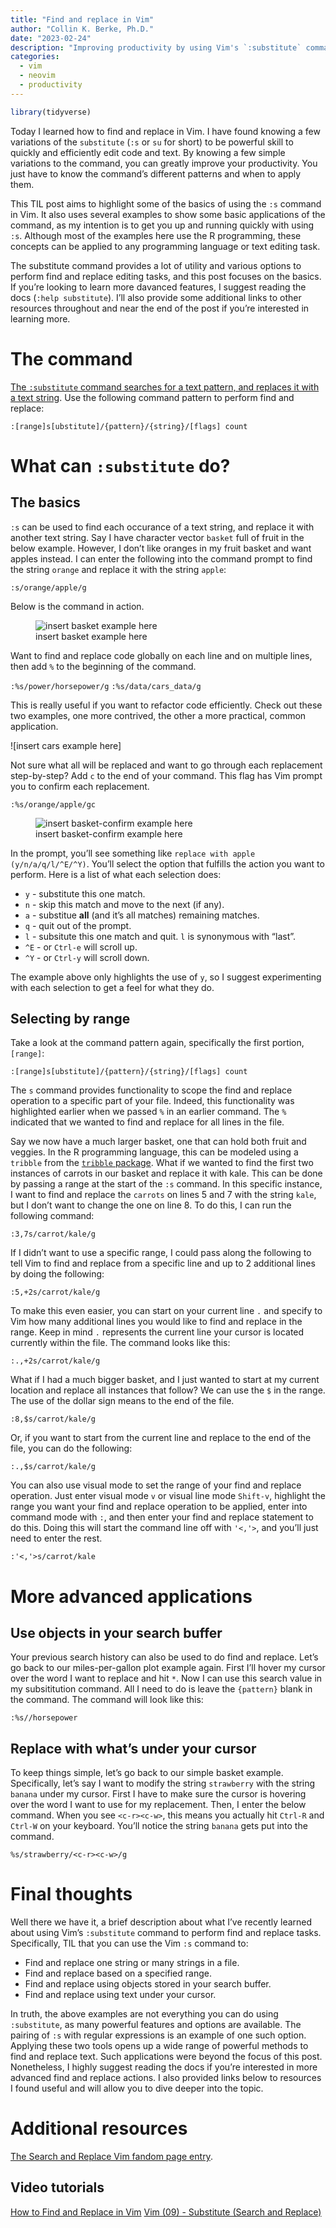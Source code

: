 ```yaml
---
title: "Find and replace in Vim"
author: "Collin K. Berke, Ph.D."
date: "2023-02-24"
description: "Improving productivity by using Vim's `:substitute` command"
categories:
  - vim
  - neovim
  - productivity
---
```


```r
library(tidyverse)
```

Today I learned how to find and replace in Vim. I have found knowing a few variations of the `substitute` (`:s` or `su` for short) to be powerful skill to quickly and efficiently edit code and text. By knowing a few simple variations to the command, you can greatly improve your productivity. You just have to know the command's different patterns and when to apply them.

This TIL post aims to highlight some of the basics of using the `:s` command in Vim. It also uses several examples to show some basic applications of the command, as my intention is to get you up and running quickly with using `:s`. Although most of the examples here use the R programming, these concepts can be applied to any programming language or text editing task. 

The substitute command provides a lot of utility and various options to perform find and replace editing tasks, and this post focuses on the basics. If you're looking to learn more davanced features, I suggest reading the docs (`:help substitute`). I'll also provide some additional links to other resources throughout and near the end of the post if you're interested in learning more.

# The command

[The `:substitute` command searches for a text pattern, and replaces it with a text string](https://vim.fandom.com/wiki/Search_and_replace). Use the following command pattern to perform find and replace:

`:[range]s[ubstitute]/{pattern}/{string}/[flags] count`

# What can `:substitute` do? 

## The basics

`:s` can be used to find each occurance of a text string, and replace it with another text string. Say I have character vector `basket` full of fruit in the below example. However, I don't like oranges in my fruit basket and want apples instead. I can enter the following into the command prompt to find the string `orange` and replace it with the string `apple`:

`:s/orange/apple/g`

Below is the command in action.

![insert basket example here]()

Want to find and replace code globally on each line and on multiple lines, then add `%` to the beginning of the command.

`:%s/power/horsepower/g`
`:%s/data/cars_data/g`

This is really useful if you want to refactor code efficiently. Check out these two examples, one more contrived, the other a more practical, common application.

![insert cars example here]

Not sure what all will be replaced and want to go through each replacement step-by-step? Add `c` to the end of your command. This flag has Vim prompt you to confirm each replacement.

`:%s/orange/apple/gc`

![insert basket-confirm example here]()

In the prompt, you'll see something like `replace with apple (y/n/a/q/l/^E/^Y)`. You'll select the option that fulfills the action you want to perform. Here is a list of what each selection does:

* `y` - substitute this one match.
* `n` - skip this match and move to the next (if any).
* `a` - substitue **all** (and it's all matches) remaining matches.
* `q` - quit out of the prompt.
* `l` - subsitute this one match and quit. `l` is synonymous with "last".
* `^E` - or `Ctrl-e` will scroll up.
* `^Y` - or `Ctrl-y` will scroll down.

The example above only highlights the use of `y`, so I suggest experimenting with each selection to get a feel for what they do. 

## Selecting by range

Take a look at the command pattern again, specifically the first portion, `[range]`:

`:[range]s[ubstitute]/{pattern}/{string}/[flags] count`

The `s` command provides functionality to scope the find and replace operation to a specific part of your file. Indeed, this functionality was highlighted earlier when we passed `%` in an earlier command. The `%` indicated that we wanted to find and replace for all lines in the file.

Say we now have a much larger basket, one that can hold both fruit and veggies. In the R programming language, this can be modeled using a `tribble` from the [`tribble` package](). What if we wanted to find the first two instances of carrots in our basket and replace it with kale. This can be done by passing a range at the start of the `:s` command. In this specific instance, I want to find and replace the `carrots` on lines 5 and 7 with the string `kale`, but I don't want to change the one on line 8. To do this, I can run the following command:

`:3,7s/carrot/kale/g`

If I didn't want to use a specific range, I could pass along the following to tell Vim to find and replace from a specific line and up to 2 additional lines by doing the following:

`:5,+2s/carrot/kale/g`

To make this even easier, you can start on your current line `.` and specify to Vim how many additional lines you would like to find and replace in the range. Keep in mind `.` represents the current line your cursor is located currently within the file. The command looks like this:

`:.,+2s/carrot/kale/g`

What if I had a much bigger basket, and I just wanted to start at my current location and replace all instances that follow? We can use the `$` in the range. The use of the dollar sign means to the end of the file.

`:8,$s/carrot/kale/g`

Or, if you want to start from the current line and replace to the end of the file, you can do the following:

`:.,$s/carrot/kale/g`

You can also use visual mode to set the range of your find and replace operation. Just enter visual mode `v` or visual line mode `Shift-v`, highlight the range you want your find and replace operation to be applied, enter into command mode with `:`, and then enter your find and replace statement to do this. Doing this will start the command line off with `'<,'>`, and you'll just need to enter the rest.

`:'<,'>s/carrot/kale`

# More advanced applications

## Use objects in your search buffer

Your previous search history can also be used to do find and replace. Let's go back to our miles-per-gallon plot example again. First I'll hover my cursor over the word I want to replace and hit `*`. Now I can use this search value in my subsititution command. All I need to do is leave the `{pattern}` blank in the command. The command will look like this:

`:%s//horsepower`

## Replace with what's under your cursor

To keep things simple, let's go back to our simple basket example. Specifically, let's say I want to modify the string `strawberry` with the string `banana` under my cursor. First I have to make sure the cursor is hovering over the word I want to use for my replacement. Then, I enter the below command. When you see `<c-r><c-w>`, this means you actually hit `Ctrl-R` and `Ctrl-W` on your keyboard. You'll notice the string `banana` gets put into the command.

`%s/strawberry/<c-r><c-w>/g`

# Final thoughts

Well there we have it, a brief description about what I've recently learned about using Vim's `:substitute` command to perform find and replace tasks. Specifically, TIL that you can use the Vim `:s` command to:

* Find and replace one string or many strings in a file.
* Find and replace based on a specified range.
* Find and replace using objects stored in your search buffer.
* Find and replace using text under your cursor.

In truth, the above examples are not everything you can do using `:substitute`, as many powerful features and options are available. The pairing of `:s` with regular expressions is an example of one such option. Applying these two tools opens up a wide range of powerful methods to find and replace text. Such applications were beyond the focus of this post. Nonetheless, I highly suggest reading the docs if you're interested in more advanced find and replace actions. I also provided links below to resources I found useful and will allow you to dive deeper into the topic.

# Additional resources

[The Search and Replace Vim fandom page entry](https://vim.fandom.com/wiki/Search_and_replace).

## Video tutorials

[How to Find and Replace in Vim](https://www.youtube.com/watch?v=PzmLJy0o6qo)
[Vim (09) - Substitute (Search and Replace)](https://www.youtube.com/watch?v=9Sodnanx_yI)
